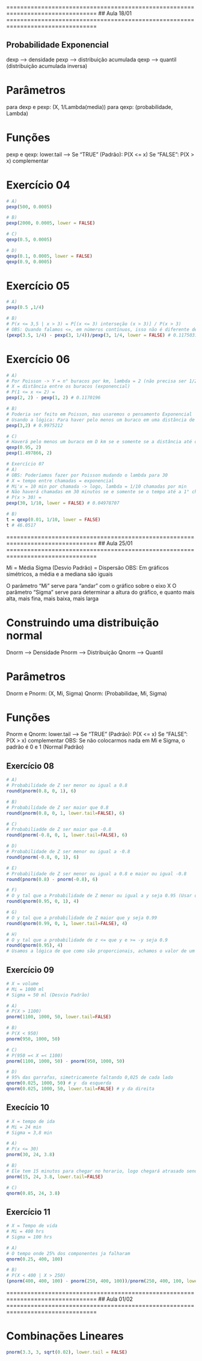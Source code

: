 ================================================================================
## Aula 18/01
================================================================================

## Probabilidade Exponencial

dexp ----> densidade 
pexp ----> distribuição acumulada
qexp ----> quantil (distribuição acumulada inversa)


# Parâmetros

para dexp e pexp: (X, 1/Lambda(media))
para qexp: (probabilidade, Lambda)

# Funções 

pexp e qexp: lower.tail --> Se "TRUE" (Padrão): P(X <= x) Se "FALSE": P(X > x) complementar

# Exercício 04
```r
# A)
pexp(500, 0.0005)

# B)
pexp(2000, 0.0005, lower = FALSE)

# C)
qexp(0.5, 0.0005)

# D)
qexp(0.1, 0.0005, lower = FALSE)
qexp(0.9, 0.0005)
```

# Exercício 05
```r
# A)
pexp(0.5 ,1/4)

# B)
# P(x <= 3,5 | x > 3) = P[(x <= 3) interseção (x > 3)] / P(x > 3)
# OBS: Quando falamos <=, em números contínuos, isso não é diferente de < apenas
(pexp(3.5, 1/4) - pexp(3, 1/4))/pexp(3, 1/4, lower = FALSE) # 0.1175031
```

# Exercício 06
```r
# A)
# Por Poisson -> Y = n° buracos por km, lambda = 2 (não precisa ser 1/2 visto que está em Poisson)
# X = distância entre os buracos (exponencial)
# P(1 <= x <= 2) =
pexp(2, 2) - pexp(1, 2) # 0.1170196

# B)
# Poderia ser feito em Poisson, mas usaremos o pensamento Exponencial
# Usando a lógica: Para haver pelo menos um buraco em uma distância de 3km, a distância deverá ser menor que 3km -> P(x <= 3)
pexp(3,2) # 0.9975212  

# C)
# Haverá pelo menos um buraco em D km se e somente se a distância até o 1° seja menor ou igual a D km
qexp(0.95, 2)
pexp(1.497866, 2)
```

```r
# Exercício 07
# A)
# OBS: Poderíamos fazer por Poisson mudando o lambda para 30
# X = tempo entre chamadas = exponencial
# Mi'x = 10 min por chamada -> logo, lambda = 1/10 chamadas por min
# Não haverá chamadas em 30 minutos se e somente se o tempo até a 1° chamada, exceda 30 minutos
# P(x > 30) =
pexp(30, 1/10, lower = FALSE) # 0.04978707

# B)
t = qexp(0.01, 1/10, lower = FALSE)
t # 46.0517
```

================================================================================
## Aula 25/01
================================================================================


Mi = Média
Sigma (Desvio Padrão) = Dispersão
OBS: Em gráficos simétricos, a média e a mediana são iguais

O parãmetro "Mi" serve para "andar" com o gráfico sobre o eixo X
O parâmetro "Sigma" serve para determinar a altura do gráfico, e quanto mais alta, mais fina, mais baixa, mais larga


# Construindo uma distribuição normal

Dnorm ----> Densidade
Pnorm ----> Distribuição
Qnorm ----> Quantil


# Parâmetros

Dnorm e Pnorm: (X, Mi, Sigma)
Qnorm: (Probabilidae, Mi, Sigma)

# Funções

Pnorm e Qnorm: lower.tail --> Se "TRUE" (Padrão): P(X <= x) Se "FALSE": P(X > x) complementar
OBS: Se não colocarmos nada em Mi e Sigma, o padrão é 0 e 1 (Normal Padrão)


## Exercício 08
```r
# A)
# Probabilidade de Z ser menor ou igual a 0.8
round(pnorm(0.8, 0, 1), 6)

# B)
# Probabilidade de Z ser maior que 0.8
round(pnorm(0.8, 0, 1, lower.tail=FALSE), 6)

# C)
# Probabiliadde de Z ser maior que -0.8
round(pnorm(-0.8, 0, 1, lower.tail=FALSE), 6)

# D)
# Probabilidade de Z ser menor ou igual a -0.8
round(pnorm(-0.8, 0, 1), 6)

# E)
# Probabilidade de Z ser menor ou igual a 0.8 e maior ou igual -0.8
round(pnorm(0.8) - pnorm(-0.8), 6)

# F)
# O y tal que a Probabilidade de Z menor ou igual a y seja 0.95 (Usar quantil)
round(qnorm(0.95, 0, 1), 4)

# G)
# O y tal que a probabilidade de Z maior que y seja 0.99 
round(qnorm(0.99, 0, 1, lower.tail=FALSE), 4)

# H)
# O y tal que a probabilidade de z <= que y e >= -y seja 0.9
round(qnorm(0.95), 4)
# Usamos a lógica de que como são proporcionais, achamos o valor de um y como fazemos normalmente, depois de deduzir a Probabilidade
```

## Exercício 09
```r
# X = volume 
# Mi = 1000 ml
# Sigma = 50 ml (Desvio Padrão)

# A)
# P(X > 1100)
pnorm(1100, 1000, 50, lower.tail=FALSE)

# B)
# P(X < 950)
pnorm(950, 1000, 50)

# C)
# P(950 =< X =< 1100)
pnorm(1100, 1000, 50) - pnorm(950, 1000, 50)

# D)
# 95% das garrafas, simetricamente faltando 0,025 de cada lado
qnorm(0.025, 1000, 50) # y  da esquerda
qnorm(0.025, 1000, 50, lower.tail=FALSE) # y da direita
```

## Execício 10
```r
# X = tempo de ida
# Mi = 24 min
# Sigma = 3,8 min

# A)
# P(x <= 30)
pnorm(30, 24, 3.8)

# B)
# Ele tem 15 minutos para chegar no horario, logo chegará atrasado sendo X > 15
pnorm(15, 24, 3.8, lower.tail=FALSE)

# C)
qnorm(0.85, 24, 3.8)
```

## Exercício 11
```r
# X = Tempo de vida
# Mi = 400 hrs
# Sigma = 100 hrs

# A)
# O tempo onde 25% dos componentes ja falharam
qnorm(0.25, 400, 100)

# B)
# P(X < 400 | X > 250)
(pnorm(400, 400, 100) - pnorm(250, 400, 100))/pnorm(250, 400, 100, lower.tail = FALSE)
```


================================================================================
## Aula 01/02
================================================================================

# Combinações Lineares

```r
pnorm(3.3, 3, sqrt(0.02), lower.tail = FALSE)
```



















